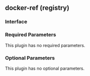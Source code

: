 ## docker-ref (registry)

### Interface

### Required Parameters

This plugin has no required parameters.

### Optional Parameters

This plugin has no optional parameters.
